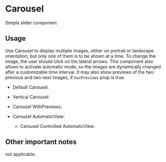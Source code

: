 
<Meta title='Design System|Carousel' component={Carousel} />

# Carousel

Simple slider component

## Usage

Use Carousel to display multiple images, either on portrait or landscape orientation, but only one of them is to be shown at a time. To change the image, the user
should click on the lateral arrows. This component also allows to activate automatic mode, so the images are
dynamically changed after a customizable time interval. It may also show previews of the two previous and two next images,
if `hasPreviews` prop is true.

- Default Carousel:

  <Story name='Default'>
    <Carousel
      title='Image slider'
      items={[
        { src: Test, name: 'test' },
        { src: Test1, name: 'test1' },
        { src: Test2, name: 'test2' },
        { src: Test3, name: 'test3' },
        { src: Test4, name: 'test4' },
      ]}
    />
  </Story>

- Vertical Carousel:

  <Story name='Vertical'>
    <Carousel
      title='Image slider'
      orientation={ORIENTATION.VERTICAL}
      items={[
        { src: Test5, name: 'test5' },
        { src: Test6, name: 'test6' },
        { src: Test7, name: 'test7' },
      ]}
    />
  </Story>

- Carousel WithPreviews:

  <Story name='WithPreviews'>
    <Carousel
      title='Image slider'
      items={[
        { src: Test, name: 'test' },
        { src: Test1, name: 'test1' },
        { src: Test2, name: 'test2' },
        { src: Test3, name: 'test3' },
        { src: Test4, name: 'test4' },
      ]}
      hasPreviews={true}
    />
  </Story>

- Carousel AutomaticView:

  <Story name='AutomaticView'>
    <Carousel
      title='Image slider'
      items={[
        { src: Test, name: 'test' },
        { src: Test1, name: 'test1' },
        { src: Test2, name: 'test2' },
        { src: Test3, name: 'test3' },
        { src: Test4, name: 'test4' },
      ]}
      allowAutomaticView={true}
    />
  </Story>

  - Carousel Controlled AutomaticView:

  <Story name='ControlledAutomaticView'>
    <Carousel
      title='Image slider'
      items={[
        { src: Test, name: 'test' },
        { src: Test1, name: 'test1' },
        { src: Test2, name: 'test2' },
        { src: Test3, name: 'test3' },
        { src: Test4, name: 'test4' },
      ]}
      allowAutomaticView={true}
      canControlAutomaticView={true}
    />
  </Story>

## Other important notes

not applicable.
